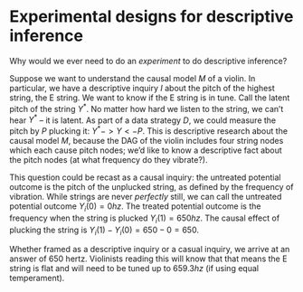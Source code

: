 # Experimental designs for descriptive inference

Why would we ever need to do an *experiment* to do descriptive inference?

Suppose we want to understand the causal model *M* of a violin. In particular, we have a descriptive inquiry *I* about the pitch of the highest string, the E string. We want to know if the E string is in tune. Call the latent pitch of the string $Y^*$. No matter how hard we listen to the string, we can't hear $Y^*$ -- it is latent. As part of a data strategy $D$, we could measure the pitch by $P$ plucking it: $Y^* -> Y <- P$. This is descriptive research about the causal model $M$, because the DAG of the violin includes four string nodes which each cause pitch nodes; we'd like to know a descriptive fact about the pitch nodes (at what frequency do they vibrate?).

This question could be recast as a causal inquiry: the untreated potential outcome is the pitch of the unplucked string, as defined by the frequency of vibration. While strings are never *perfectly* still, we can call the untreated potential outcome $Y_i(0) = 0hz$. The treated potential outcome is the frequency when the string is plucked $Y_i(1) = 650hz$. The causal effect of plucking the string is $Y_i(1) - Y_i(0) = 650 - 0 = 650$. 

Whether framed as a descriptive inquiry or a casual inquiry, we arrive at an answer of 650 hertz. Violinists reading this will know that that means the E string is flat and will need to be tuned up to $659.3hz$ (if using equal temperament).

